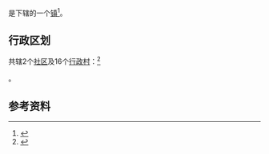 {{中国乡级行政区
| 景观照片文件名 = 
| 景观照片描述 = 
| 汉语拼音 = 
| 通用拼音 = 
| 注音符號 = 
| 其它标音类型1 = 
| 其它标音1 = 
| 其它标音类型2 = 
| 其它标音2 = 
| 其它语言类型1 = 
| 其它语言地名1 = 
| 其它语言类型2 = 
| 其它语言地名2 = 
| 总面积 = 237.43平方千米
| 户籍人口 = 4861户
| 户籍人口年份 = 2019
| 常住人口 = 17375人
| 常住人口年份 = 2019
| 人口密度 = 
| 行政区划 = 
| 官方网站 = 
| 政府驻地 = 
| 邮政编码 = 
| 毗邻行政区 = [[塘前乡|塘前乡]]、[[城峰镇|城峰镇]]、[[岭路乡|岭路乡]]、[[闽侯县|闽侯县]][[南屿镇|南屿镇]]
| 位置图文件名 = 
| 位置图描述 = 
|35/01/25/103/000}}
'''{{PAGENAMEBASE}}'''是{{PRC admin/fullname|35/01/25/103/000|3}}下辖的一个[[行政建制镇|镇]]<ref>{{PRC admin/ref sgc|{{PRC admin/parent|35/01/25/103/000}}}}</ref>。

== 行政区划 ==

{{PAGENAMEBASE}}共辖2个[[社区_(行政区划)|社区]]及16个[[行政村|行政村]]：<ref>{{PRC admin/ref sgc|35/01/25/103/000}}</ref>

{{PRC admin/children|35/01/25/103/000}}。

==参考资料==
{{reflist}}

{{PRC admin/navcat|35/01/25/103/000}}